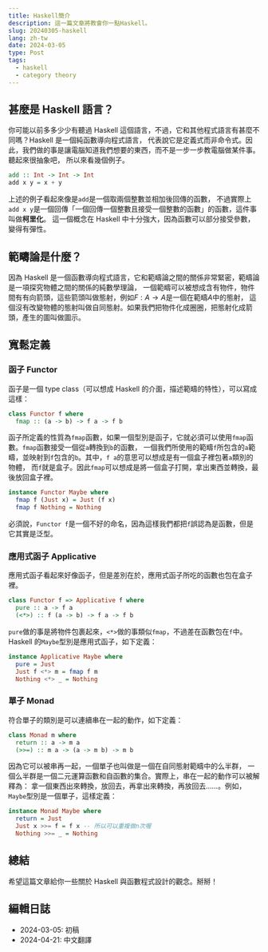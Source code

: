 ```yaml
---
title: Haskell簡介
description: 這一篇文章將教會你一點Haskell。
slug: 20240305-haskell
lang: zh-tw
date: 2024-03-05
type: Post
tags:
  - haskell
  - category theory
---
```


## 甚麼是 Haskell 語言？

你可能以前多多少少有聽過 Haskell 這個語言，不過，它和其他程式語言有甚麼不同嗎？Haskell 是一個純函數導向程式語言，
代表說它是定義式而非命令式。因此，我們做的事是讓電腦知道我們想要的東西，而不是一步一步教電腦做某件事。聽起來很抽象吧，
所以來看幾個例子。

```haskell
add :: Int -> Int -> Int
add x y = x + y
```

上述的例子看起來像是`add`是一個取兩個整數並相加後回傳的函數，
不過實際上`add x y`是一個回傳「一個回傳一個整數且接受一個整數的函數」的函數，這件事叫做**柯里化**。
這一個概念在 Haskell 中十分強大，因為函數可以部分接受參數，變得有彈性。

## 範疇論是什麼？

因為 Haskell 是一個函數導向程式語言，它和範疇論之間的關係非常緊密，範疇論是一項探究物體之間的關係的純數學理論，
一個範疇可以被想成含有物件，物件間有有向箭頭，這些箭頭叫做態射，例如$F: A \rightarrow A$是一個在範疇$A$中的態射，
這個沒有改變物體的態射叫做自同態射。如果我們把物件化成圈圈，把態射化成箭頭，產生的圖叫做圖示。

## 寬鬆定義

### 函子 Functor

函子是一個 type class（可以想成 Haskell 的介面，描述範疇的特性），可以寫成這樣：

```haskell
class Functor f where
  fmap :: (a -> b) -> f a -> f b
```

函子所定義的性質為`fmap`函數，如果一個型別是函子，它就必須可以使用`fmap`函數。`fmap`函數接受一個從`a`轉換到`b`的函數，
一個我們所使用的範疇`f`所包含的`a`範疇，並映射到`f`包含的`b`。其中，`f a`的意思可以想成是有一個盒子裡包著`a`類別的物體，
而`f`就是盒子。因此`fmap`可以想成是將一個盒子打開，拿出東西並轉換，最後放回盒子裡。

```haskell
instance Functor Maybe where
  fmap f (Just x) = Just (f x)
  fmap f Nothing = Nothing
```

必須說，`Functor f`是一個不好的命名，因為這樣我們都把`f`誤認為是函數，但是它其實是泛型。

### 應用式函子 Applicative

應用式函子看起來好像函子，但是差別在於，應用式函子所吃的函數也包在盒子裡。

```haskell
class Functor f => Applicative f where
  pure :: a -> f a
  (<*>) :: f (a -> b) -> f a -> f b
```

`pure`做的事是將物件包裹起來，`<*>`做的事類似`fmap`，不過差在函數包在`f`中。
Haskell 的`Maybe`型別是應用式函子，如下定義：

```haskell
instance Applicative Maybe where
  pure = Just
  Just f <*> m = fmap f m
  Nothing <*> _ = Nothing
```

### 單子 Monad

符合單子的類別是可以連續串在一起的動作，如下定義：

```haskell
class Monad m where
  return :: a -> m a
  (>>=) :: m a -> (a -> m b) -> m b
```

因為它可以被串再一起，一個單子也叫做是一個在自同態射範疇中的么半群，
一個么半群是一個二元運算函數和自函數的集合。實際上，串在一起的動作可以被解釋為：
拿一個東西出來轉換，放回去，再拿出來轉換，再放回去……。例如，`Maybe`型別是一個單子，這樣定義：

```haskell
instance Monad Maybe where
  return = Just
  Just x >>= f = f x -- 所以可以重複做n次喔
  Nothing >>= _ = Nothing
```

## 總結

希望這篇文章給你一些關於 Haskell 與函數程式設計的觀念。掰掰！

## 編輯日誌

- 2024-03-05: 初稿
- 2024-04-21: 中文翻譯
